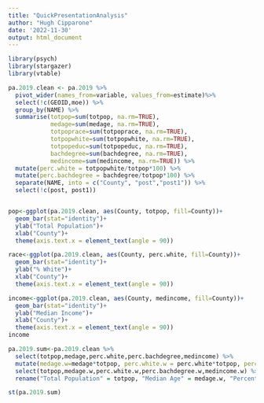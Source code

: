 ```yaml
---
title: "QuickPresentationAnalysis"
author: "Hugh Cipparone"
date: '2022-11-30'
output: html_document
---
```


```r
library(psych)
library(stargazer)
library(vtable)
```


```r
pa.2019.clean <- pa.2019 %>% 
  pivot_wider(names_from=variable, values_from=estimate)%>% 
  select(!c(GEOID,moe)) %>% 
  group_by(NAME) %>% 
  summarise(totpop=sum(totpop, na.rm=TRUE),
            medage=sum(medage, na.rm=TRUE),
            totpoprace=sum(totpoprace, na.rm=TRUE),
            totpopwhite=sum(totpopwhite, na.rm=TRUE),
            totpopeduc=sum(totpopeduc, na.rm=TRUE),
            bachdegree=sum(bachdegree, na.rm=TRUE),
            medincome=sum(medincome, na.rm=TRUE)) %>% 
  mutate(perc.white = totpopwhite/totpop*100) %>% 
  mutate(perc.bachdegree = bachdegree/totpop*100) %>% 
  separate(NAME, into = c("County", "post","post1")) %>% 
  select(!c(post, post1))


pop<-ggplot(pa.2019.clean, aes(County, totpop, fill=County))+
  geom_bar(stat="identity")+
  ylab("Total Population")+
  xlab("County")+
  theme(axis.text.x = element_text(angle = 90))

race<-ggplot(pa.2019.clean, aes(County, perc.white, fill=County))+
  geom_bar(stat="identity")+
  ylab("% White")+
  xlab("County")+
  theme(axis.text.x = element_text(angle = 90))

income<-ggplot(pa.2019.clean, aes(County, medincome, fill=County))+
  geom_bar(stat="identity")+
  ylab("Median Income")+
  xlab("County")+
  theme(axis.text.x = element_text(angle = 90))
income

```

```r

pa.2019.sum<-pa.2019.clean %>% 
  select(totpop,medage,perc.white,perc.bachdegree,medincome) %>% 
  mutate(medage.w=medage*totpop, perc.white.w = perc.white*totpop, perc.bachdegree.w=perc.bachdegree*totpop,medincome.w=medincome*totpop) %>% 
  select(totpop,medage.w,perc.white.w,perc.bachdegree.w,medincome.w) %>% 
  rename("Total Population" = totpop, "Median Age" = medage.w, "Percent White" = perc.white.w, "Percent Bachelors" = perc.bachdegree.w, "Median Income" = medincome.w)

st(pa.2019.sum)
```


```r



```


